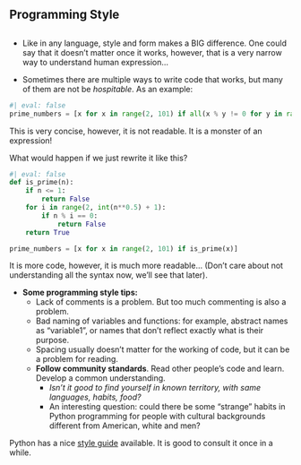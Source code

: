 ::: {.content-visible unless-format="revealjs"}
# Programming Style

:::

::: {.content-visible when-format="revealjs"}
##  {data-name="<b>2.7 PROGRAMMING STYLE</b>"}
:::

- Like in any language, style and form makes a BIG difference. One could say that it doesn't matter once it works, however, that is a very narrow way to understand human expression...

- Sometimes there are multiple ways to write code that works, but many of them are not be *hospitable*. As an example:

```python
#| eval: false
prime_numbers = [x for x in range(2, 101) if all(x % y != 0 for y in range(2, int(x**0.5) + 1))
```

This is very concise, however, it is not readable. It is a monster of an expression!

What would happen if we just rewrite it like this?

```python
#| eval: false
def is_prime(n):
    if n <= 1:
        return False
    for i in range(2, int(n**0.5) + 1):
        if n % i == 0:
            return False
    return True

prime_numbers = [x for x in range(2, 101) if is_prime(x)]
```

It is more code, however, it is much more readable... (Don't care about not understanding all the syntax now, we'll see that later).

- **Some programming style tips:**
    -   Lack of comments is a problem. But too much commenting is also a problem.
    -   Bad naming of variables and functions: for example, abstract names as "variable1", or names that don't reflect exactly what is their purpose.
    -   Spacing usually doesn't matter for the working of code, but it can be a problem for reading.
    -   **Follow community standards**. Read other people's code and learn. Develop a common understanding.
        -   *Isn't it good to find yourself in known territory, with same languages, habits, food?*
        -   An interesting question: could there be some "strange" habits in Python programming for people with cultural backgrounds different from American, white and men?
    
Python has a nice [style guide](https://peps.python.org/pep-0008/) available. It is good to consult it once in a while.